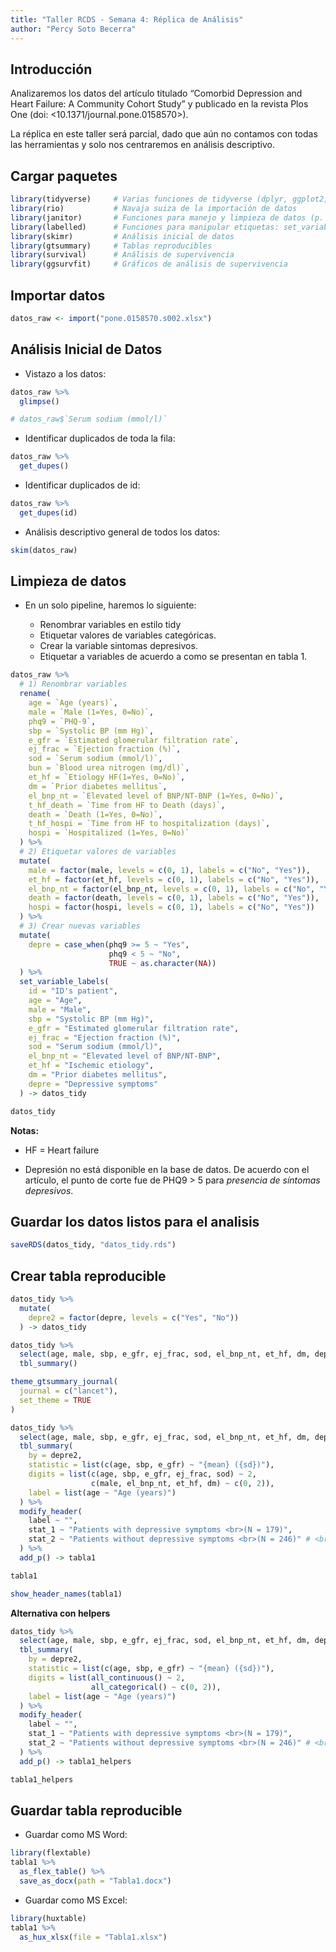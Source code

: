 ---
title: "Taller RCDS - Semana 4: Réplica de Análisis"
author: "Percy Soto Becerra"
---

## Introducción

Analizaremos los datos del artículo titulado "Comorbid Depression and Heart Failure: A
Community Cohort Study" y publicado en la revista Plos One (doi: <10.1371/journal.pone.0158570>). 

La réplica en este taller será parcial, dado que aún no contamos con todas las herramientas y solo nos centraremos en análisis descriptivo.

## Cargar paquetes

```{r}
library(tidyverse)     # Varias funciones de tidyverse (dplyr, ggplot2, etc.)
library(rio)           # Navaja suiza de la importación de datos
library(janitor)       # Funciones para manejo y limpieza de datos (p. ej, get_dupes)
library(labelled)      # Funciones para manipular etiquetas: set_variable_labels()
library(skimr)         # Análisis inicial de datos
library(gtsummary)     # Tablas reproducibles
library(survival)      # Análisis de supervivencia
library(ggsurvfit)     # Gráficos de análisis de supervivencia
```

## Importar datos

```{r}
datos_raw <- import("pone.0158570.s002.xlsx")
```

## Análisis Inicial de Datos

- Vistazo a los datos:

```{r}
datos_raw %>% 
  glimpse()
```

```{r}
# datos_raw$`Serum sodium (mmol/l)`
```

- Identificar duplicados de toda la fila:

```{r}
datos_raw %>% 
  get_dupes()
```

- Identificar duplicados de id:

```{r}
datos_raw %>% 
  get_dupes(id)
```

- Análisis descriptivo general de todos los datos:

```{r}
skim(datos_raw)
```

## Limpieza de datos

- En un solo pipeline, haremos lo siguiente:

    + Renombrar variables en estilo tidy
    + Etiquetar valores de variables categóricas.
    + Crear la variable sintomas depresivos.
    + Etiquetar a variables de acuerdo a como se presentan en tabla 1.

```{r}
datos_raw %>% 
  # 1) Renombrar variables
  rename(
    age = `Age (years)`, 
    male = `Male (1=Yes, 0=No)`, 
    phq9 = `PHQ-9`, 
    sbp = `Systolic BP (mm Hg)`, 
    e_gfr = `Estimated glomerular filtration rate`, 
    ej_frac = `Ejection fraction (%)`, 
    sod = `Serum sodium (mmol/l)`, 
    bun = `Blood urea nitrogen (mg/dl)`, 
    et_hf = `Etiology HF(1=Yes, 0=No)`, 
    dm = `Prior diabetes mellitus`, 
    el_bnp_nt = `Elevated level of BNP/NT-BNP (1=Yes, 0=No)`, 
    t_hf_death = `Time from HF to Death (days)`, 
    death = `Death (1=Yes, 0=No)`, 
    t_hf_hospi = `Time from HF to hospitalization (days)`, 
    hospi = `Hospitalized (1=Yes, 0=No)`
  ) %>% 
  # 2) Etiquetar valores de variables
  mutate(
    male = factor(male, levels = c(0, 1), labels = c("No", "Yes")), 
    et_hf = factor(et_hf, levels = c(0, 1), labels = c("No", "Yes")), 
    el_bnp_nt = factor(el_bnp_nt, levels = c(0, 1), labels = c("No", "Yes")), 
    death = factor(death, levels = c(0, 1), labels = c("No", "Yes")), 
    hospi = factor(hospi, levels = c(0, 1), labels = c("No", "Yes"))
  ) %>% 
  # 3) Crear nuevas variables
  mutate(
    depre = case_when(phq9 >= 5 ~ "Yes", 
                      phq9 < 5 ~ "No", 
                      TRUE ~ as.character(NA))
  ) %>% 
  set_variable_labels(
    id = "ID's patient", 
    age = "Age", 
    male = "Male", 
    sbp = "Systolic BP (mm Hg)", 
    e_gfr = "Estimated glomerular filtration rate", 
    ej_frac = "Ejection fraction (%)", 
    sod = "Serum sodium (mmol/l)", 
    el_bnp_nt = "Elevated level of BNP/NT-BNP", 
    et_hf = "Ischemic etiology", 
    dm = "Prior diabetes mellitus", 
    depre = "Depressive symptoms"
  ) -> datos_tidy

datos_tidy
```

**Notas:** 

- HF = Heart failure

- Depresión no está disponible en la base de datos. De acuerdo con el artículo, el punto de corte fue de PHQ9 > 5 para *presencia de síntomas depresivos*.

## Guardar los datos listos para el analisis

```{r}
saveRDS(datos_tidy, "datos_tidy.rds")
```

## Crear tabla reproducible

```{r}
datos_tidy %>% 
  mutate(
    depre2 = factor(depre, levels = c("Yes", "No"))
  ) -> datos_tidy
```

```{r}
datos_tidy %>% 
  select(age, male, sbp, e_gfr, ej_frac, sod, el_bnp_nt, et_hf, dm, depre2) %>% 
  tbl_summary()
```

```{r}
theme_gtsummary_journal(
  journal = c("lancet"),
  set_theme = TRUE
)
```

```{r}
datos_tidy %>% 
  select(age, male, sbp, e_gfr, ej_frac, sod, el_bnp_nt, et_hf, dm, depre2) %>% 
  tbl_summary(
    by = depre2, 
    statistic = list(c(age, sbp, e_gfr) ~ "{mean} ({sd})"), 
    digits = list(c(age, sbp, e_gfr, ej_frac, sod) ~ 2, 
                  c(male, el_bnp_nt, et_hf, dm) ~ c(0, 2)), 
    label = list(age ~ "Age (years)")
  ) %>% 
  modify_header(
    label ~ "", 
    stat_1 ~ "Patients with depressive symptoms <br>(N = 179)", 
    stat_2 ~ "Patients without depressive symptoms <br>(N = 246)" # <br> salto de linea
  ) %>% 
  add_p() -> tabla1

tabla1
```


```{r}
show_header_names(tabla1)
```


**Alternativa con helpers**


```{r}
datos_tidy %>% 
  select(age, male, sbp, e_gfr, ej_frac, sod, el_bnp_nt, et_hf, dm, depre2) %>% 
  tbl_summary(
    by = depre2, 
    statistic = list(c(age, sbp, e_gfr) ~ "{mean} ({sd})"), 
    digits = list(all_continuous() ~ 2, 
                  all_categorical() ~ c(0, 2)), 
    label = list(age ~ "Age (years)")
  ) %>% 
  modify_header(
    label ~ "", 
    stat_1 ~ "Patients with depressive symptoms <br>(N = 179)", 
    stat_2 ~ "Patients without depressive symptoms <br>(N = 246)" # <br> salto de linea
  ) %>% 
  add_p() -> tabla1_helpers

tabla1_helpers
```


## Guardar tabla reproducible

- Guardar como MS Word:

```{r}
library(flextable)
tabla1 %>% 
  as_flex_table() %>% 
  save_as_docx(path = "Tabla1.docx")
```

- Guardar como MS Excel:

```{r}
library(huxtable)
tabla1 %>% 
  as_hux_xlsx(file = "Tabla1.xlsx")
```


